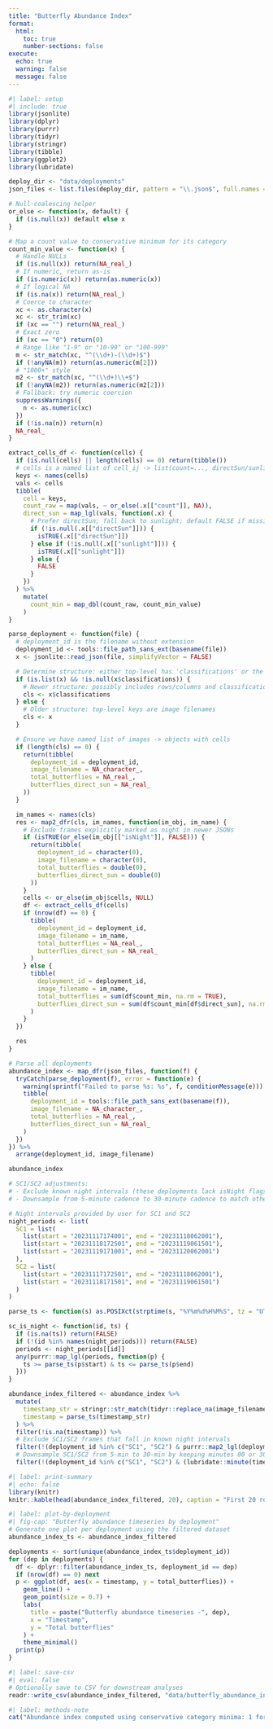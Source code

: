 ```yaml
---
title: "Butterfly Abundance Index"
format:
  html:
    toc: true
    number-sections: false
execute:
  echo: true
  warning: false
  message: false
---
```


```r
#| label: setup
#| include: true
library(jsonlite)
library(dplyr)
library(purrr)
library(tidyr)
library(stringr)
library(tibble)
library(ggplot2)
library(lubridate)

deploy_dir <- "data/deployments"
json_files <- list.files(deploy_dir, pattern = "\\.json$", full.names = TRUE)

# Null-coalescing helper
or_else <- function(x, default) {
  if (is.null(x)) default else x
}

# Map a count value to conservative minimum for its category
count_min_value <- function(x) {
  # Handle NULLs
  if (is.null(x)) return(NA_real_)
  # If numeric, return as-is
  if (is.numeric(x)) return(as.numeric(x))
  # If logical NA
  if (is.na(x)) return(NA_real_)
  # Coerce to character
  xc <- as.character(x)
  xc <- str_trim(xc)
  if (xc == "") return(NA_real_)
  # Exact zero
  if (xc == "0") return(0)
  # Range like "1-9" or "10-99" or "100-999"
  m <- str_match(xc, "^(\\d+)-(\\d+)$")
  if (!anyNA(m)) return(as.numeric(m[2]))
  # "1000+" style
  m2 <- str_match(xc, "^(\\d+)\\+$")
  if (!anyNA(m2)) return(as.numeric(m2[2]))
  # Fallback: try numeric coercion
  suppressWarnings({
    n <- as.numeric(xc)
  })
  if (!is.na(n)) return(n)
  NA_real_
}

extract_cells_df <- function(cells) {
  if (is.null(cells) || length(cells) == 0) return(tibble())
  # cells is a named list of cell_ij -> list(count=..., directSun/sunlight=...)
  keys <- names(cells)
  vals <- cells
  tibble(
    cell = keys,
    count_raw = map(vals, ~ or_else(.x[["count"]], NA)),
    direct_sun = map_lgl(vals, function(.x) {
      # Prefer directSun; fall back to sunlight; default FALSE if missing
      if (!is.null(.x[["directSun"]])) {
        isTRUE(.x[["directSun"]])
      } else if (!is.null(.x[["sunlight"]])) {
        isTRUE(.x[["sunlight"]])
      } else {
        FALSE
      }
    })
  ) %>%
    mutate(
      count_min = map_dbl(count_raw, count_min_value)
    )
}

parse_deployment <- function(file) {
  # deployment_id is the filename without extension
  deployment_id <- tools::file_path_sans_ext(basename(file))
  x <- jsonlite::read_json(file, simplifyVector = FALSE)

  # Determine structure: either top-level has 'classifications' or the top-level itself maps images
  if (is.list(x) && !is.null(x$classifications)) {
    # Newer structure: possibly includes rows/columns and classifications
    cls <- x$classifications
  } else {
    # Older structure: top-level keys are image filenames
    cls <- x
  }

  # Ensure we have named list of images -> objects with cells
  if (length(cls) == 0) {
    return(tibble(
      deployment_id = deployment_id,
      image_filename = NA_character_,
      total_butterflies = NA_real_,
      butterflies_direct_sun = NA_real_
    ))
  }

  im_names <- names(cls)
  res <- map2_dfr(cls, im_names, function(im_obj, im_name) {
    # Exclude frames explicitly marked as night in newer JSONs
    if (isTRUE(or_else(im_obj[["isNight"]], FALSE))) {
      return(tibble(
        deployment_id = character(0),
        image_filename = character(0),
        total_butterflies = double(0),
        butterflies_direct_sun = double(0)
      ))
    }
    cells <- or_else(im_obj$cells, NULL)
    df <- extract_cells_df(cells)
    if (nrow(df) == 0) {
      tibble(
        deployment_id = deployment_id,
        image_filename = im_name,
        total_butterflies = NA_real_,
        butterflies_direct_sun = NA_real_
      )
    } else {
      tibble(
        deployment_id = deployment_id,
        image_filename = im_name,
        total_butterflies = sum(df$count_min, na.rm = TRUE),
        butterflies_direct_sun = sum(df$count_min[df$direct_sun], na.rm = TRUE)
      )
    }
  })

  res
}

# Parse all deployments
abundance_index <- map_dfr(json_files, function(f) {
  tryCatch(parse_deployment(f), error = function(e) {
    warning(sprintf("Failed to parse %s: %s", f, conditionMessage(e)))
    tibble(
      deployment_id = tools::file_path_sans_ext(basename(f)),
      image_filename = NA_character_,
      total_butterflies = NA_real_,
      butterflies_direct_sun = NA_real_
    )
  })
}) %>%
  arrange(deployment_id, image_filename)

abundance_index

# SC1/SC2 adjustments:
# - Exclude known night intervals (these deployments lack isNight flags)
# - Downsample from 5-minute cadence to 30-minute cadence to match others

# Night intervals provided by user for SC1 and SC2
night_periods <- list(
  SC1 = list(
    list(start = "20231117174001", end = "20231118062001"),
    list(start = "20231118172501", end = "20231119061501"),
    list(start = "20231119171001", end = "20231120062001")
  ),
  SC2 = list(
    list(start = "20231117172501", end = "20231118062001"),
    list(start = "20231118171501", end = "20231119061501")
  )
)

parse_ts <- function(s) as.POSIXct(strptime(s, "%Y%m%d%H%M%S", tz = "UTC"))

sc_is_night <- function(id, ts) {
  if (is.na(ts)) return(FALSE)
  if (!(id %in% names(night_periods))) return(FALSE)
  periods <- night_periods[[id]]
  any(purrr::map_lgl(periods, function(p) {
    ts >= parse_ts(p$start) & ts <= parse_ts(p$end)
  }))
}

abundance_index_filtered <- abundance_index %>%
  mutate(
    timestamp_str = stringr::str_match(tidyr::replace_na(image_filename, ""), ".*_(\\d{14})")[, 2],
    timestamp = parse_ts(timestamp_str)
  ) %>%
  filter(!is.na(timestamp)) %>%
  # Exclude SC1/SC2 frames that fall in known night intervals
  filter(!(deployment_id %in% c("SC1", "SC2") & purrr::map2_lgl(deployment_id, timestamp, sc_is_night))) %>%
  # Downsample SC1/SC2 from 5-min to 30-min by keeping minutes 00 or 30
  filter(!(deployment_id %in% c("SC1", "SC2") & (lubridate::minute(timestamp) %% 30 != 0)))
```

```r
#| label: print-summary
#| echo: false
library(knitr)
knitr::kable(head(abundance_index_filtered, 20), caption = "First 20 rows (night-excluded, 30-min SC1/SC2)")
```

```r
#| label: plot-by-deployment
#| fig-cap: "Butterfly abundance timeseries by deployment"
# Generate one plot per deployment using the filtered dataset
abundance_index_ts <- abundance_index_filtered

deployments <- sort(unique(abundance_index_ts$deployment_id))
for (dep in deployments) {
  df <- dplyr::filter(abundance_index_ts, deployment_id == dep)
  if (nrow(df) == 0) next
  p <- ggplot(df, aes(x = timestamp, y = total_butterflies)) +
    geom_line() +
    geom_point(size = 0.7) +
    labs(
      title = paste("Butterfly abundance timeseries -", dep),
      x = "Timestamp",
      y = "Total butterflies"
    ) +
    theme_minimal()
  print(p)
}
```

```r
#| label: save-csv
#| eval: false
# Optionally save to CSV for downstream analyses
readr::write_csv(abundance_index_filtered, "data/butterfly_abundance_index.csv")
```

```r
#| label: methods-note
cat("Abundance index computed using conservative category minima: 1 for '1-9', 10 for '10-99', 100 for '100-999', and lower bound for any 'N+' values.")
```
